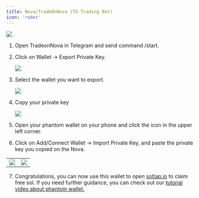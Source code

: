 ```yaml
---
title: Nova/TradeOnNova (TG Trading Bot)
icon: 'robot'
---
```


![](https://2619786285-files.gitbook.io/~/files/v0/b/gitbook-x-prod.appspot.com/o/spaces%2FM0pXZISmirZR5oaAIkSt%2Fuploads%2FT4JZDnYHN41m2qls5o7Q%2F13.png?alt=media&token=346663df-bd08-4c8f-bf93-954013d1f150)


1. Open TradeonNova in Telegram and send command /start.
2. Click on Wallet -> Export Private Key.

   ![](https://2619786285-files.gitbook.io/~/files/v0/b/gitbook-x-prod.appspot.com/o/spaces%2FM0pXZISmirZR5oaAIkSt%2Fuploads%2FvfcgIch1zPZ6msM3bXVd%2Fimage.png?alt=media&token=25e47237-da5f-46c7-a30d-6687414fcaf3)

3. Select the wallet you want to export.

   ![](https://2619786285-files.gitbook.io/~/files/v0/b/gitbook-x-prod.appspot.com/o/spaces%2FM0pXZISmirZR5oaAIkSt%2Fuploads%2FvdVO7HDgf3p5Ma2syVCl%2Fimage.png?alt=media&token=e1025826-0ad6-4377-aa21-df08219906e3)

4. Copy your private key

   ![](https://2619786285-files.gitbook.io/~/files/v0/b/gitbook-x-prod.appspot.com/o/spaces%2FM0pXZISmirZR5oaAIkSt%2Fuploads%2FiG69zk5mI5v7H8TJSuhh%2Fimage.png?alt=media&token=028e12d7-1359-4300-a6e4-6c2241ef27e8)

5. Open your phantom wallet on your phone and click the icon in the upper left corner.
6. Click on Add/Connect Wallet -> Import Private Key, and paste the private key you copied on the Nova.

|  |  |
| --- | --- |
| ![](https://2619786285-files.gitbook.io/~/files/v0/b/gitbook-x-prod.appspot.com/o/spaces%2FM0pXZISmirZR5oaAIkSt%2Fuploads%2F1LDojxQ4Mhx51BLLIUOc%2FPhantom.png?alt=media&token=b4408396-4169-4f62-aa7b-17f139131e95) | ![](https://2619786285-files.gitbook.io/~/files/v0/b/gitbook-x-prod.appspot.com/o/spaces%2FM0pXZISmirZR5oaAIkSt%2Fuploads%2FOeiin174gPTCM3Agb2ga%2FPhantom%202.png?alt=media&token=94c344be-9e2b-453f-b851-467c6335c981) |

7. Congratulations, you can now use this wallet to open [soltap.io](https://soltap.io/) to claim free sol. If you need further guidance, you can check out our [tutorial video about phantom wallet.](https://soltap.gitbook.io/docs/how-to-claim-sol/phantom)
